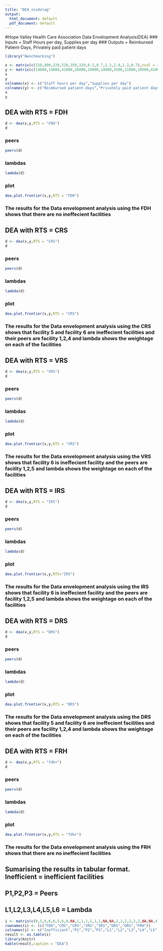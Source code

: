 ```yaml
---
title: "DEA_ssudalag"
output:
  html_document: default
  pdf_document: default
---
```

#Hope Valley Health Care Association Data Envelopment Analysis(DEA)
### Inputs = Staff Hours per day, Supplies per day
### Outputs = Reimbursed Patient-Days, Privately paid patient days

```r
library("Benchmarking")
```

```r
x <- matrix(c(150,400,320,520,350,320,0.2,0.7,1.2,2.0,1.2,0.7),ncol = 2)
y <- matrix(c(14000,14000,42000,28000,19000,14000,3500,21000,10500,42000,25000,15000),ncol = 2)
x
y
colnames(x) <- c("Staff hours per day","Supplies per day")
colnames(y) <- c("Reimbursed patient-days","Privately paid patient days")
x
y
```

## DEA with RTS = FDH
```r
d <- dea(x,y,RTS = "FDH")
d

```
### peers
```r
peers(d)
```
### lambdas
```r
lambda(d)
```

### plot
```r

dea.plot.frontier(x,y,RTS = "FDH")
```

### The results for the Data envelopment analysis using the FDH shows that there are no ineffecient facilities


## DEA with RTS = CRS

```r
d <- dea(x,y,RTS = "CRS")
d
```

### peers
```r
peers(d)
```
### lambdas

```r
lambda(d)
```

### plot

```r
dea.plot.frontier(x,y,RTS = "CRS")
```

### The results for the Data envelopment analysis using the CRS shows that facility 5 and facility 6 are ineffecient facilities and their peers are facility 1,2,4 and lambda shows the weightage on each of the facilities


## DEA with RTS = VRS

```r
d <- dea(x,y,RTS = "VRS")
d
```

### peers
```r
peers(d)
```

### lambdas
```r
lambda(d)
```

### plot
```r
dea.plot.frontier(x,y,RTS = "VRS")
```

### The results for the Data envelopment analysis using the VRS shows that facility 6 is ineffecient facility and the peers are facility 1,2,5 and lambda shows the weightage on each of the facilities


## DEA with RTS = IRS
```r
d <- dea(x,y,RTS = "IRS")
d
```

### peers
```r
peers(d)
```

### lambdas
```r
lambda(d)
```

### plot

```r
dea.plot.frontier(x,y,RTS="IRS")
```

### The results for the Data envelopment analysis using the IRS shows that facility 6 is ineffecient facility and the peers are facility 1,2,5 and lambda shows the weightage on each of the facilities


## DEA with RTS = DRS

```r
d <- dea(x,y,RTS = "DRS")
d
```

### peers
```r
peers(d)
```

### lambdas
```r
lambda(d)
```

### plot
```r
dea.plot.frontier(x,y,RTS = "DRS")
```

### The results for the Data envelopment analysis using the DRS shows that facility 5 and facility 6 are ineffecient facilities and their peers are facility 1,2,4 and lambda shows the weightage on each of the facilities


## DEA with RTS = FRH
```r
d <- dea(x,y,RTS = "fdh+")
d

```
### peers
```r
peers(d)
```

### lambdas
```r
lambda(d)
```

### plot
```r
dea.plot.frontier(x,y,RTS = "fdh+")
```

### The results for the Data envelopment analysis using the FRH shows that there are no ineffecient facilities


## Sumarising the results in tabular format. Inefficient = inefficient facilities
## P1,P2,P3  = Peers
## L1,L2,L3,L4,L5,L6 = Lambda


```r
i <- matrix(c(0,5,6,6,6,5,6,0,NA,1,1,1,1,1,1,NA,NA,2,2,2,2,2,2,NA,NA,4,4,5,5,4,4,NA,0,0.20,0.34,0.40,0.40,0.20,0.34,0,0,0.08,0.39,0.34,0.34,0.08,0.39,0,0,0,0,0,0,0,0,0,0,0.53,0.13,0,0,0.53,0.13,0,0,0,0,0.25,0.25,0,0,0,0,0,0,0,0,0,0,0),ncol = 10)
rownames(i) <- (c("FDH","CRS","CRS","VRS","IRS","DRS","DRS","FRH"))
colnames(i) <- c("Inefficient","P1","P2","P3","L1","L2","L3","L4","L5","L6")
result <- as.table(i)
library(knitr)
kable(result,caption = "DEA")
```